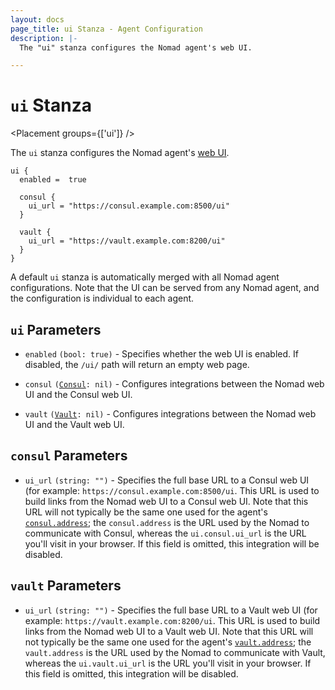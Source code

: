 ```yaml
---
layout: docs
page_title: ui Stanza - Agent Configuration
description: |-
  The "ui" stanza configures the Nomad agent's web UI.

---
```


# `ui` Stanza

<Placement groups={['ui']} />

The `ui` stanza configures the Nomad agent's [web UI].

```hcl
ui {
  enabled =  true

  consul {
    ui_url = "https://consul.example.com:8500/ui"
  }

  vault {
    ui_url = "https://vault.example.com:8200/ui"
  }
}
```

A default `ui` stanza is automatically merged with all Nomad agent
configurations. Note that the UI can be served from any Nomad agent,
and the configuration is individual to each agent.
## `ui` Parameters
- `enabled` `(bool: true)` - Specifies whether the web UI is
  enabled. If disabled, the `/ui/` path will return an empty web page.

- `consul` <code>([Consul]: nil)</code> - Configures integrations
  between the Nomad web UI and the Consul web UI.

- `vault` <code>([Vault]: nil)</code> - Configures integrations
  between the Nomad web UI and the Vault web UI.

## `consul` Parameters

- `ui_url` `(string: "")` - Specifies the full base URL to a Consul
  web UI (for example: `https://consul.example.com:8500/ui`. This URL
  is used to build links from the Nomad web UI to a Consul web
  UI. Note that this URL will not typically be the same one used for
  the agent's [`consul.address`]; the `consul.address` is the URL used
  by the Nomad to communicate with Consul, whereas the
  `ui.consul.ui_url` is the URL you'll visit in your browser. If
  this field is omitted, this integration will be disabled.

## `vault` Parameters

- `ui_url` `(string: "")` - Specifies the full base URL to a Vault
  web UI (for example: `https://vault.example.com:8200/ui`. This URL
  is used to build links from the Nomad web UI to a Vault web
  UI. Note that this URL will not typically be the same one used for
  the agent's [`vault.address`]; the `vault.address` is the URL used
  by the Nomad to communicate with Vault, whereas the
  `ui.vault.ui_url` is the URL you'll visit in your browser. If
  this field is omitted, this integration will be disabled.


[web UI]: https://learn.hashicorp.com/collections/nomad/web-ui
[Consul]: /docs/configuration/ui#consul-parameters
[Vault]: /docs/configuration/ui#vault-parameters
[`consul.address`]: /docs/configuration/consul#address
[`vault.address`]: /docs/configuration/vault#address
